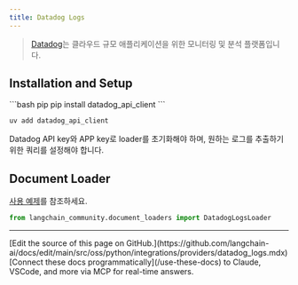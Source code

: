 ```yaml
---
title: Datadog Logs
---
```


>[Datadog](https://www.datadoghq.com/)는 클라우드 규모 애플리케이션을 위한 모니터링 및 분석 플랫폼입니다.

## Installation and Setup

<CodeGroup>
```bash pip
pip install datadog_api_client
```

```bash uv
uv add datadog_api_client
```
</CodeGroup>

Datadog API key와 APP key로 loader를 초기화해야 하며, 원하는 로그를 추출하기 위한 쿼리를 설정해야 합니다.

## Document Loader

[사용 예제](/oss/python/integrations/document_loaders/datadog_logs)를 참조하세요.

```python
from langchain_community.document_loaders import DatadogLogsLoader
```

---

<Callout icon="pen-to-square" iconType="regular">
    [Edit the source of this page on GitHub.](https://github.com/langchain-ai/docs/edit/main/src/oss/python/integrations/providers/datadog_logs.mdx)
</Callout>
<Tip icon="terminal" iconType="regular">
    [Connect these docs programmatically](/use-these-docs) to Claude, VSCode, and more via MCP for    real-time answers.
</Tip>
